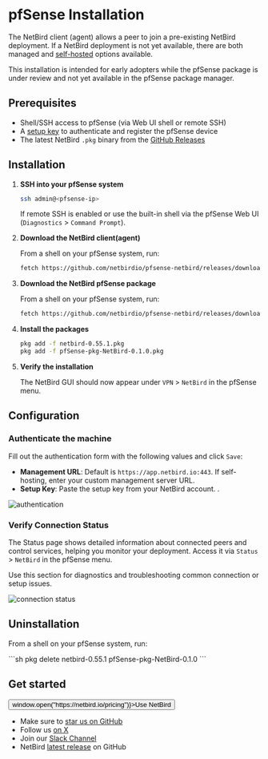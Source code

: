 # pfSense Installation

The NetBird client (agent) allows a peer to join a pre-existing NetBird deployment. If a NetBird deployment is not yet available,
there are both managed and [self-hosted](https://docs.netbird.io/selfhosted/selfhosted-quickstart) options available.

<Note>
This installation is intended for early adopters while the pfSense package is under review and not yet available in the pfSense package manager.
</Note>


## Prerequisites
- Shell/SSH access to pfSense (via Web UI shell or remote SSH)
- A [setup key](/how-to/register-machines-using-setup-keys#types-of-setup-keys) to authenticate and register the pfSense device
- The latest NetBird `.pkg` binary from the [GitHub Releases](https://github.com/netbirdio/pfsense-netbird/releases)

## Installation

1. **SSH into your pfSense system**
   ```sh
   ssh admin@<pfsense-ip>
   ```
   If remote SSH is enabled or use the built-in shell via the pfSense Web UI (`Diagnostics` > `Command Prompt`).

3. **Download the NetBird client(agent)**

   From a shell on your pfSense system, run:
   ```sh
   fetch https://github.com/netbirdio/pfsense-netbird/releases/download/v0.1.2/netbird-0.55.1.pkg
   ```
3. **Download the NetBird pfSense package**

   From a shell on your pfSense system, run:
   ```sh
   fetch https://github.com/netbirdio/pfsense-netbird/releases/download/v0.1.2/pfSense-pkg-NetBird-0.1.0.pkg
   ```

4. **Install the packages**

   ```sh
   pkg add -f netbird-0.55.1.pkg
   pkg add -f pfSense-pkg-NetBird-0.1.0.pkg
   ```

5. **Verify the installation**

   The NetBird GUI should now appear under `VPN` > `NetBird` in the pfSense menu.

## Configuration

### Authenticate the machine

Fill out the authentication form with the following values and click `Save`:

- **Management URL**: Default is `https://app.netbird.io:443`. If self-hosting, enter your custom management server URL.
- **Setup Key**: Paste the setup key from your NetBird account. .

<p>
    <img src="/docs-static/img/how-to-guides/pfSense/authentication.png" alt="authentication" className="imagewrapper-big"/>
</p>

### Verify Connection Status

The Status page shows detailed information about connected peers and control services, helping you monitor your deployment.
Access it via `Status` > `NetBird` in the pfSense menu.

Use this section for diagnostics and troubleshooting common connection or setup issues.

<p>
    <img src="/docs-static/img/how-to-guides/pfSense/status.png" alt="connection status" className="imagewrapper-big"/>
</p>

## Uninstallation

From a shell on your pfSense system, run:
<p>
```sh
pkg delete netbird-0.55.1 pfSense-pkg-NetBird-0.1.0
```
</p>




## Get started
<p float="center" >
    <Button name="button" className="button-5" onClick={() => window.open("https://netbird.io/pricing")}>Use NetBird</Button>
</p>

- Make sure to [star us on GitHub](https://github.com/netbirdio/netbird)
- Follow us [on X](https://x.com/netbird)
- Join our [Slack Channel](/slack-url)
- NetBird [latest release](https://github.com/netbirdio/netbird/releases) on GitHub

